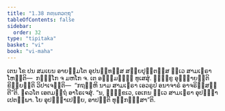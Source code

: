 ```yaml
---
title: "1.38 ກຓ຺ຏກວຕ຺ຖຸ"
tableOfContents: false
sidebar:
  order: 32
type: "tipitaka"
basket: "vi"
book: "vi-maha"
---
```



<DynamicBreadcrumb />

<Division number="101" book="vi-maha">

<Paragraph number="442" book="vi-maha">
ເຕນ ໂຂ ປນ ສມເຍນ ອາຍສ຺ມໂຕ ອຸປນນ຺ທສ຺ສ ສກ຺ຍປຸຕ຺ຕສ຺ສ ທ຺ເວ ສາມເຓຣາ ໂຫນ຺ຕິ—  ກຓ຺ຏໂກ ຈ ມຫໂກ ຈ. ເຕ ອຎ຺ຎມຎ຺ຎໍ ທູເສສຸໍ. ຠິກ຺ຂູ ອຸຊ຺ຌາຍນ຺ຕິ ຂິຍ຺ຍນ຺ຕິ ວິປາເຈນ຺ຕິ—  “ກຖຎ຺ຫິ ນາມ ສາມເຓຣາ ເອວຣູປໍ ອນາຈາຣໍ ອາຈຣິສ຺ສນ຺ຕີ”ຕິ. ຠຄວໂຕ ເອຕມຕ຺ຖໍ ອາໂຣເຈສຸໍ. “ນ, ຠິກ຺ຂເວ, ເອເກນ ທ຺ເວ ສາມເຓຣາ ອຸປຏ຺ຐາເປຕພ຺ພາ. ໂຍ ອຸປຏ຺ຐາເປຍ຺ຍ, ອາປຕ຺ຕິ ທຸກ຺ກຏສ຺ສາ”ຕິ.
</Paragraph>
</Division>